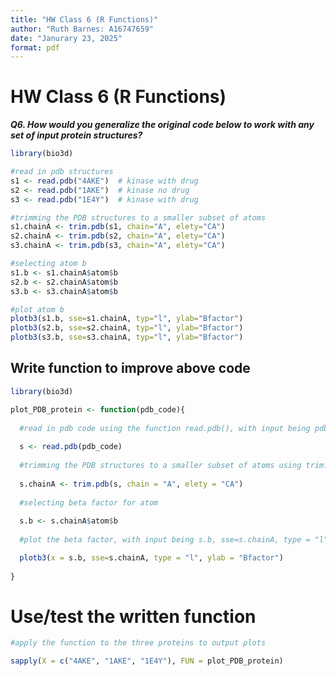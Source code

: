 ```yaml
---
title: "HW Class 6 (R Functions)"
author: "Ruth Barnes: A16747659"
date: "Janurary 23, 2025"
format: pdf
---
```


# HW Class 6 (R Functions) 

***Q6. How would you generalize the original code below to work with any set of input protein structures?***


```r
library(bio3d)

#read in pdb structures
s1 <- read.pdb("4AKE")  # kinase with drug 
s2 <- read.pdb("1AKE")  # kinase no drug 
s3 <- read.pdb("1E4Y")  # kinase with drug 

#trimming the PDB structures to a smaller subset of atoms 
s1.chainA <- trim.pdb(s1, chain="A", elety="CA") 
s2.chainA <- trim.pdb(s2, chain="A", elety="CA") 
s3.chainA <- trim.pdb(s3, chain="A", elety="CA") 

#selecting atom b 
s1.b <- s1.chainA$atom$b 
s2.b <- s2.chainA$atom$b 
s3.b <- s3.chainA$atom$b 

#plot atom b
plotb3(s1.b, sse=s1.chainA, typ="l", ylab="Bfactor") 
plotb3(s2.b, sse=s2.chainA, typ="l", ylab="Bfactor") 
plotb3(s3.b, sse=s3.chainA, typ="l", ylab="Bfactor")


```

## Write function to improve above code
```r
library(bio3d)

plot_PDB_protein <- function(pdb_code){
  
  #read in pdb code using the function read.pdb(), with input being pdb_code
  
  s <- read.pdb(pdb_code)
  
  #trimming the PDB structures to a smaller subset of atoms using trim.pdb(), with input being s, chain = "A", and elety = "CA"
  
  s.chainA <- trim.pdb(s, chain = "A", elety = "CA") 
  
  #selecting beta factor for atom
  
  s.b <- s.chainA$atom$b 
  
  #plot the beta factor, with input being s.b, sse=s.chainA, type = "l", and ylab = "Bfactor"

  plotb3(x = s.b, sse=s.chainA, type = "l", ylab = "Bfactor") 
  
}

```

# Use/test the written function
```r
#apply the function to the three proteins to output plots

sapply(X = c("4AKE", "1AKE", "1E4Y"), FUN = plot_PDB_protein)
```



